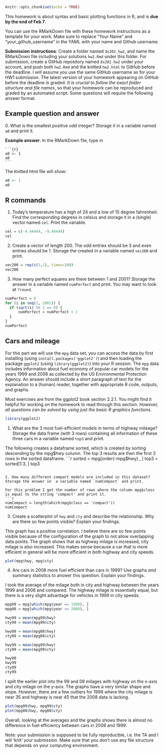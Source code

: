```r
knitr::opts_chunk$set(echo = TRUE)
```

This homework is about syntax and basic plotting functions in R, and is **due by the end of Feb 7**. 

You can use the RMarkDown file with these homework instructions as a template for your work. 
Make sure to replace "Your Name" and "your_github_username" in the YAML with your name and Github username.

**Submission instructions**: Create a folder named `ds202_hw2`, and name the RMarkDown file including your solutions `hw2.Rmd` under this folder. For submission, create a GitHub repository named `ds202_hw2` under your account, and push both `hw2.Rmd` and the knitted `hw2.html` to GitHub before the deadline. I will assume you use the same GitHub username as for your HW1 submission. The latest version of your homework appearing on GitHub before the deadline is graded. *It is crucial to follow the exact folder structure and file names*, so that your homework can be reproduced and graded by an automated script. Some questions will require the following answer format.

## Example question and answer
0\. What is the smallest positive odd integer? Storage it in a variable named `a0` and print it.

**Example answer**:
In the RMarkDown file, type in
<pre><code>```{r}
a0 <- 1
a0
```</code></pre>
The knitted html file will show:
```r
a0 <- 1
a0
```

## R commands
1. Today's temperature has a high of 24 and a low of 15 degree fahrenheit.  Find the corresponding degress in celsius and storage it in a (single) vector named `cel`. Print the variable.
```r
cel = c(-4.44444, -9.44444)
cel
```
2. Create a vector of length 200. The odd entries should be 3 and even entries should be 1. Storage the created in a variable named `vec200` and print.
```r
vec200 = rep(c(3,1), times=100)
vec200
```
3. How many perfect squares are there between 1 and 2001? Storage the answer in a  variable named `numPerfect` and print. You may want to look at `?round`.
```r
numPerfect = 0
for (i in seq(1, 2001)) {
  if (sqrt(i) %% 1 == 0) {
      numPerfect = numPerfect + 1
  }
}
numPerfect
```

## Cars and mileage
For this part we will use the `mpg` data set, you can access the data by first installing (using `install.packages('ggplot2')`) and then loading the package `ggplot2` (using `library(ggplot2)`) into your R session. The `mpg` data includes information about fuel economy of popular car models
for the years 1999 and 2008 as collected by the US Environmental Protection Agency. An answer should include a short paragraph of text for the explanation to a (human) reader, together with appropriate R code, outputs, and graphs.

Most exercises are from the ggplot2 book section 2.2.1. You might find it helpful for working on the homework to read through this section. *However, all questions can be solved by using just the basic R graphics functions.*

```r
library(ggplot2)
```

1. What are the 3 most fuel-efficient models in terms of highway mileage? Storage the data frame (with 3 rows) containing all information of these three cars in a variable named `top3` and print.

The following creates a dataframe sorted, which is created by sorting descending by the mpg$hwy column. The top 3 results are then the first 3 rows in the sorted dataframe.
```r
sorted = mpg[order(-mpg$hwy) , ]
top3 = sorted[1:3, ]
top3
```

2. How many different compact models are included in this dataset? Storage the answer in  a variable named `numCompact` and print.

For this problem I get the number of rows where the column mpg$class is equal to the string 'compact' and print it.
```r
numCompact = length(which(mpg$class == 'compact'))
numCompact
```

3. Create a scatterplot of `hwy` and `cty` and describe the relationship. Why are there so few points visible? Explain your findings.

This graph has a positive correlation. I believe there are so few points visible because of the configuration of the graph to not allow overlapping data points. The graph shows that as highway milage is increased, city milage is also increased. This makes sense because a car that is more efficient in general will be more efficient in both highway and city speeds.
```r
plot(mpg$hwy, mpg$cty)
```

4. Are cars in 2008 more fuel efficient than cars in 1999? Use graphs *and* summary statistics to answer this question. Explain your findings.

I took the average of the milage both in city and highway between the years 1999 and 2008 and compared. The highway milage is essentially equal, but there is a very slight advantage for vehicles in 1999 in city speeds.
```r
mpg99 = mpg[which(mpg$year == 1999), ]
mpg08 = mpg[which(mpg$year == 2008), ]

hwy99 = mean(mpg99$hwy)
cty99 = mean(mpg99$cty)

hwy08 = mean(mpg08$hwy)
cty08 = mean(mpg08$cty)

hwy99 = mean(mpg99$hwy)
cty99 = mean(mpg99$cty)
```

```r
hwy08
hwy99
cty08
cty99
```

I split the earlier plot into the 99 and 08 milages with highway on the x-axis and city milage on the y-axis. The graphs have a very similar shape and slope. However, there are a few outliers for 1999 where the city milage is near 35 and highway is near 45 that the 2008 data is lacking.
```r
plot(mpg99$hwy, mpg99$cty)
plot(mpg08$hwy, mpg08$cty)
```

Overall, looking at the averages and the graphs shows there is almost no difference in fuel efficiency between cars in 2008 and 1999.

Note: your submission is supposed to be fully reproducible, i.e. the TA and I will 'knit' your submission. Make sure that you don't use any file structure that depends on your computing environment.